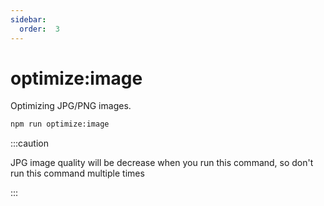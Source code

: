 ```yaml
---
sidebar:
  order:  3
---
```


# optimize:image

Optimizing JPG/PNG images.

```bash
npm run optimize:image
```

:::caution

JPG image quality will be decrease when you run this command, so don't run this command multiple times

:::
